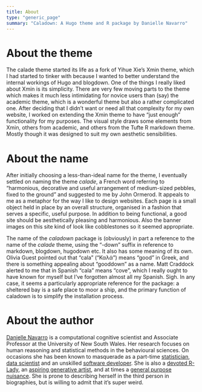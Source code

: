```yaml
---
title: About
type: "generic_page"
summary: "Caladown: A Hugo theme and R package by Danielle Navarro"
---
```


# About the theme

The calade theme started its life as a fork of Yihue Xie's Xmin theme, which I had started to tinker with because I wanted to better understand the internal workings of Hugo and blogdown. One of the things I really liked about Xmin is its simplicity. There are very few moving parts to the theme which makes it much less intimidating for novice users than (say) the academic theme, which is a wonderful theme but also a rather complicated one. After deciding that I didn't want or need all that complexity for my own website, I worked on extending the Xmin theme to have "just enough" functionality for my purposes. The visual style draws some elements from Xmin, others from academic, and others from the Tufte R markdown theme. Mostly though it was designed to suit my own aesthetic sensibilities. 

# About the name

After initially choosing a less-than-ideal name for the theme, I eventually settled on naming the theme *calade*, a French word referring to "harmonious, decorative and useful arrangement of medium-sized pebbles, fixed to the ground" and suggested to me by John Ormerod. It appeals to me as a metaphor for the way I like to design websites. Each page is a small object held in place by an overall structure, organised in a fashion that serves a specific, useful purpose. In addition to being functional, a good site should be aesthetically pleasing and harmonious. Also the banner images on this site kind of look like cobblestones so it seemed appropriate.

The name of the *caladown* package is (obviously) in part a reference to the name of the *calade* theme, using the "-down" suffix in reference to markdown, blogdown, hugodown etc. It also has some meaning of its own. Olivia Guest pointed out that "cala" ("Καλά") means "good" in Greek, and there is something appealing about "gooddown" as a name. Matt Craddock alerted to me that in Spanish "cala" means "cove", which I really ought to have known for myself but I've forgotten almost all my Spanish. Sigh. In any case, it seems a particularly appropriate reference for the package: a sheltered bay is a safe place to moor a ship, and the primary function of caladown is to simplify the installation process.

# About the author

[Danielle Navarro](https://djnavarro.net) is a computational cognitive scientist and Associate Professor at the University of New South Wales. Her research focuses on human reasoning and statistical methods in the behavioural sciences. On occasions she has been known to masquerade as a part-time [statistician](https://learningstatisticswithr.com), [data scientist](https://robust-tools.djnavarro.net) and an unskilled [software developer](https://github.com/djnavarro). She is also a [devoted R-Lady](https://rladiessydney.org), an [aspiring generative artist](https://art.djnavarro.net), and at times a [general purpose nuisance](https://twitter.com/djnavarro). She is prone to describing herself in the third person in biographies, but is willing to admit that it’s super weird.


